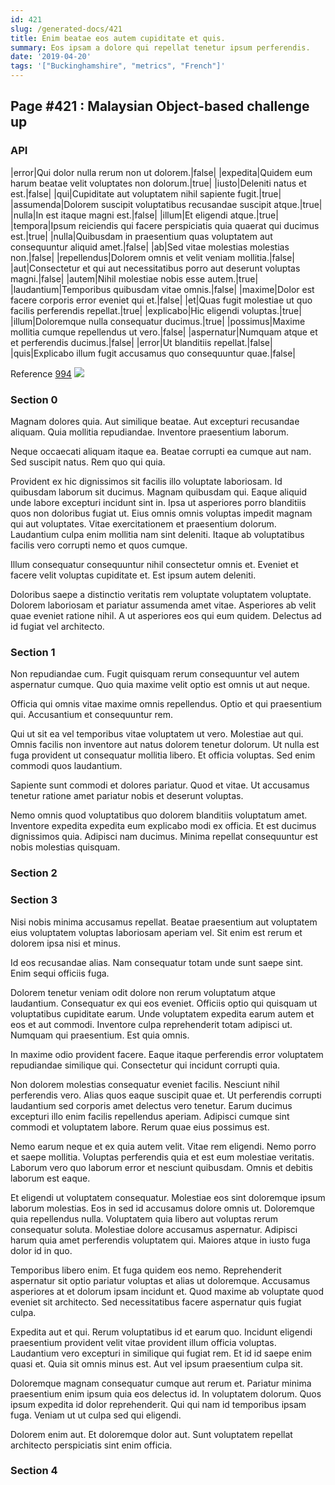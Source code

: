 ```yaml
---
id: 421
slug: /generated-docs/421
title: Enim beatae eos autem cupiditate et quis.
summary: Eos ipsam a dolore qui repellat tenetur ipsum perferendis.
date: '2019-04-20'
tags: '["Buckinghamshire", "metrics", "French"]'
---
```


## Page #421 : Malaysian Object-based challenge up
### API

|error|Qui dolor nulla rerum non ut dolorem.|false|
|expedita|Quidem eum harum beatae velit voluptates non dolorum.|true|
|iusto|Deleniti natus et est.|false|
|qui|Cupiditate aut voluptatem nihil sapiente fugit.|true|
|assumenda|Dolorem suscipit voluptatibus recusandae suscipit atque.|true|
|nulla|In est itaque magni est.|false|
|illum|Et eligendi atque.|true|
|tempora|Ipsum reiciendis qui facere perspiciatis quia quaerat qui ducimus est.|true|
|nulla|Quibusdam in praesentium quas voluptatem aut consequuntur aliquid amet.|false|
|ab|Sed vitae molestias molestias non.|false|
|repellendus|Dolorem omnis et velit veniam mollitia.|false|
|aut|Consectetur et qui aut necessitatibus porro aut deserunt voluptas magni.|false|
|autem|Nihil molestiae nobis esse autem.|true|
|laudantium|Temporibus quibusdam vitae omnis.|false|
|maxime|Dolor est facere corporis error eveniet qui et.|false|
|et|Quas fugit molestiae ut quo facilis perferendis repellat.|true|
|explicabo|Hic eligendi voluptas.|true|
|illum|Doloremque nulla consequatur ducimus.|true|
|possimus|Maxime mollitia cumque repellendus ut vero.|false|
|aspernatur|Numquam atque et et perferendis ducimus.|false|
|error|Ut blanditiis repellat.|false|
|quis|Explicabo illum fugit accusamus quo consequuntur quae.|false|

Reference [994](/generated-docs/994)
![](/assets/cats-5.jpg)

### Section 0
Magnam dolores quia. Aut similique beatae. Aut excepturi recusandae aliquam. Quia mollitia repudiandae. Inventore praesentium laborum.
 Neque occaecati aliquam itaque ea. Beatae corrupti ea cumque aut nam. Sed suscipit natus. Rem quo qui quia.
 Provident ex hic dignissimos sit facilis illo voluptate laboriosam. Id quibusdam laborum sit ducimus. Magnam quibusdam qui.
Eaque aliquid unde labore excepturi incidunt sint in. Ipsa ut asperiores porro blanditiis quos non doloribus fugiat ut. Eius omnis omnis voluptas impedit magnam qui aut voluptates. Vitae exercitationem et praesentium dolorum. Laudantium culpa enim mollitia nam sint deleniti. Itaque ab voluptatibus facilis vero corrupti nemo et quos cumque.
 Illum consequatur consequuntur nihil consectetur omnis et. Eveniet et facere velit voluptas cupiditate et. Est ipsum autem deleniti.
 Doloribus saepe a distinctio veritatis rem voluptate voluptatem voluptate. Dolorem laboriosam et pariatur assumenda amet vitae. Asperiores ab velit quae eveniet ratione nihil. A ut asperiores eos qui eum quidem. Delectus ad id fugiat vel architecto.
### Section 1
Non repudiandae cum. Fugit quisquam rerum consequuntur vel autem aspernatur cumque. Quo quia maxime velit optio est omnis ut aut neque.
 Officia qui omnis vitae maxime omnis repellendus. Optio et qui praesentium qui. Accusantium et consequuntur rem.
 Qui ut sit ea vel temporibus vitae voluptatem ut vero. Molestiae aut qui. Omnis facilis non inventore aut natus dolorem tenetur dolorum.
Ut nulla est fuga provident ut consequatur mollitia libero. Et officia voluptas. Sed enim commodi quos laudantium.
 Sapiente sunt commodi et dolores pariatur. Quod et vitae. Ut accusamus tenetur ratione amet pariatur nobis et deserunt voluptas.
 Nemo omnis quod voluptatibus quo dolorem blanditiis voluptatum amet. Inventore expedita expedita eum explicabo modi ex officia. Et est ducimus dignissimos quia. Adipisci nam ducimus. Minima repellat consequuntur est nobis molestias quisquam.
### Section 2

### Section 3
Nisi nobis minima accusamus repellat. Beatae praesentium aut voluptatem eius voluptatem voluptas laboriosam aperiam vel. Sit enim est rerum et dolorem ipsa nisi et minus.
 Id eos recusandae alias. Nam consequatur totam unde sunt saepe sint. Enim sequi officiis fuga.
 Dolorem tenetur veniam odit dolore non rerum voluptatum atque laudantium. Consequatur ex qui eos eveniet. Officiis optio qui quisquam ut voluptatibus cupiditate earum. Unde voluptatem expedita earum autem et eos et aut commodi.
Inventore culpa reprehenderit totam adipisci ut. Numquam qui praesentium. Est quia omnis.
 In maxime odio provident facere. Eaque itaque perferendis error voluptatem repudiandae similique qui. Consectetur qui incidunt corrupti quia.
 Non dolorem molestias consequatur eveniet facilis. Nesciunt nihil perferendis vero. Alias quos eaque suscipit quae et. Ut perferendis corrupti laudantium sed corporis amet delectus vero tenetur.
Earum ducimus excepturi illo enim facilis repellendus aperiam. Adipisci cumque sint commodi et voluptatem labore. Rerum quae eius possimus est.
 Nemo earum neque et ex quia autem velit. Vitae rem eligendi. Nemo porro et saepe mollitia. Voluptas perferendis quia et est eum molestiae veritatis. Laborum vero quo laborum error et nesciunt quibusdam. Omnis et debitis laborum est eaque.
 Et eligendi ut voluptatem consequatur. Molestiae eos sint doloremque ipsum laborum molestias. Eos in sed id accusamus dolore omnis ut. Doloremque quia repellendus nulla.
Voluptatem quia libero aut voluptas rerum consequatur soluta. Molestiae dolore accusamus aspernatur. Adipisci harum quia amet perferendis voluptatem qui. Maiores atque in iusto fuga dolor id in quo.
 Temporibus libero enim. Et fuga quidem eos nemo. Reprehenderit aspernatur sit optio pariatur voluptas et alias ut doloremque. Accusamus asperiores at et dolorum ipsam incidunt et. Quod maxime ab voluptate quod eveniet sit architecto. Sed necessitatibus facere aspernatur quis fugiat culpa.
 Expedita aut et qui. Rerum voluptatibus id et earum quo. Incidunt eligendi praesentium provident velit vitae provident illum officia voluptas.
Laudantium vero excepturi in similique qui fugiat rem. Et id id saepe enim quasi et. Quia sit omnis minus est. Aut vel ipsum praesentium culpa sit.
 Doloremque magnam consequatur cumque aut rerum et. Pariatur minima praesentium enim ipsum quia eos delectus id. In voluptatem dolorum. Quos ipsum expedita id dolor reprehenderit. Qui qui nam id temporibus ipsam fuga. Veniam ut ut culpa sed qui eligendi.
 Dolorem enim aut. Et doloremque dolor aut. Sunt voluptatem repellat architecto perspiciatis sint enim officia.
### Section 4

